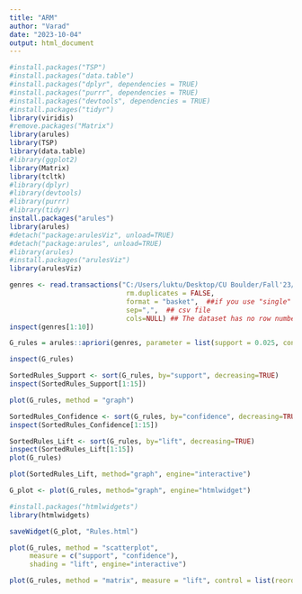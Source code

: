 ---
title: "ARM"
author: "Varad"
date: "2023-10-04"
output: html_document
---

```{r}
#install.packages("TSP")
#install.packages("data.table")
#install.packages("dplyr", dependencies = TRUE)
#install.packages("purrr", dependencies = TRUE)
#install.packages("devtools", dependencies = TRUE)
#install.packages("tidyr")
library(viridis)
#remove.packages("Matrix")
library(arules)
library(TSP)
library(data.table)
#library(ggplot2)
library(Matrix)
library(tcltk)
#library(dplyr)
#library(devtools)
#library(purrr)
#library(tidyr)
install.packages("arules")
library(arules)
#detach("package:arulesViz", unload=TRUE)
#detach("package:arules", unload=TRUE)
#library(arules)
#install.packages("arulesViz")
library(arulesViz)
```

```{r}
genres <- read.transactions("C:/Users/luktu/Desktop/CU Boulder/Fall'23/Machine Learning/Assignment2/genres.csv",
                             rm.duplicates = FALSE, 
                             format = "basket",  ##if you use "single" also use cols=c(1,2)
                             sep=",",  ## csv file
                             cols=NULL) ## The dataset has no row numbers
inspect(genres[1:10])
```

```{r}
G_rules = arules::apriori(genres, parameter = list(support = 0.025, confidence = 0.2, minlen = 2))

inspect(G_rules)
```

```{r}
SortedRules_Support <- sort(G_rules, by="support", decreasing=TRUE)
inspect(SortedRules_Support[1:15])
```



```{r}
plot(G_rules, method = "graph")
```


```{r}
SortedRules_Confidence <- sort(G_rules, by="confidence", decreasing=TRUE)
inspect(SortedRules_Confidence[1:15])
```

```{r}
SortedRules_Lift <- sort(G_rules, by="lift", decreasing=TRUE)
inspect(SortedRules_Lift[1:15])
plot(G_rules)
```



```{r}
plot(SortedRules_Lift, method="graph", engine="interactive")
```


```{r}
G_plot <- plot(G_rules, method="graph", engine="htmlwidget")
```


```{r}
#install.packages("htmlwidgets")
library(htmlwidgets)

saveWidget(G_plot, "Rules.html")
```




```{r}
plot(G_rules, method = "scatterplot", 
     measure = c("support", "confidence"),
     shading = "lift", engine="interactive")
```

```{r}
plot(G_rules, method = "matrix", measure = "lift", control = list(reorder = "support/confidence"))
```

